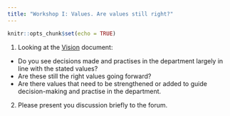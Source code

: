 ```yaml
---
title: "Workshop I: Values. Are values still right?"
---
```


```r
knitr::opts_chunk$set(echo = TRUE)
```


1. Looking at the [Vision](https://liveuclac.sharepoint.com/:b:/s/PoliticalScienceDepartmentalResearchCommittee/EZQaP2RAeKBBrKZGEi_3jpQBj8CQ6U5YBjW_xt6MW-jbIQ?e=eZFuIp) document:
  * Do you see decisions made and practises in the department largely in line with the stated values?
  * Are these still the right values going forward?
  * Are there values that need to be strengthened or added to guide decision-making and practise in the department. 

2. Please present you discussion briefly to the forum.
